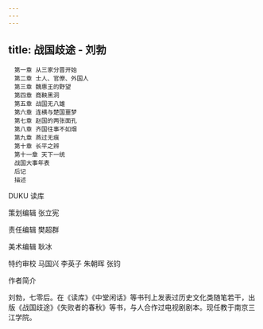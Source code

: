 ```yaml
---
---
---
```

title: 战国歧途 - 刘勃
---


```
　第一章 从三家分晋开始
　第二章 士人、官僚、外国人
　第三章 魏惠王的野望
　第四章 商鞅黑洞
　第五章 战国无八雄
　第六章 连横与楚国噩梦
　第七章 赵国的两张面孔
　第八章 齐国往事不如烟
　第九章 燕过无痕
　第十章 长平之辨
　第十一章 天下一统
　战国大事年表
　后记
　描述
```






DUKU 读库

策划编辑 张立宪

责任编辑 樊超群

美术编辑 耿冰

特约审校 马国兴 李英子 朱朝晖 张钧





作者简介

刘勃，七零后。在《读库》《中堂闲话》等书刊上发表过历史文化类随笔若干，出版《战国歧途》《失败者的春秋》等书，与人合作过电视剧剧本。现任教于南京三江学院。